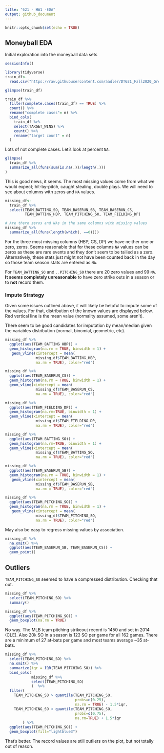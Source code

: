```yaml
---
title: "621 - HW1 -EDA"
output: github_document
---
```


```r
knitr::opts_chunk$set(echo = TRUE)
```

## Moneyball EDA

Initial exploration into the moneyball data sets. 

```r
sessionInfo()
```


```r
library(tidyverse)
train_df<- 
  read.csv("https://raw.githubusercontent.com/aadler/DT621_Fall2020_Group2/master/HW1/data/moneyball-training-data.csv?token=AJP53VW2N3ER7LBQPZRTCN27J6ZTQ")
```


```r
glimpse(train_df)
```

```r
train_df %>%
  filter(complete.cases(train_df) == TRUE) %>%
  count() %>%
  rename("complete cases"= n) %>%
  bind_cols(
    train_df %>%
    select(TARGET_WINS) %>%
    count() %>%
    rename("target count" = n)
  )
```

Lots of not complete cases. Let's look at percent `NA`.

```r
glimpse(
  train_df %>%
  summarize_all(funs(sum(is.na(.))/length(.)))
) 
```

This is good news, it seems. The most missing values come from what we would expect; hit-by-pitch, caught stealing, double plays. We will need to see about columns with zeros and `NA` values. 

```r
missing_df<-
  train_df %>%
  select(TEAM_BATTING_SO, TEAM_BASERUN_SB, TEAM_BASERUN_CS,
         TEAM_BATTING_HBP, TEAM_PITCHING_SO, TEAM_FIELDING_DP)

# Are there zeros and NAs in the same columns with missing values
missing_df %>%
  summarize_all(funs(length(which(. ==0))))
```

For the three most missing columns (HBP, CS, DP) we have neither one or zero, zeros. Seems reasonable that for these columns `NA` values can be zeros as these are rare events and they don't seem to be tallied as a zero. Alternatively, these stats just might not have been counted back in the day so those team season stats are entered as `NA`. 

For `TEAM_BATTING_SO` and `..PITCHING_SO` there are 20 zero values and 99 `NA`. **It seems completely unreasonable** to have zero strike outs in a season or to **not** record them. 

### Impute Strategy 

Given some issues outlined above, it will likely be helpful to impute some of the values. For that, distribution of the known values are displayed below. Red vertical line is the mean value (normality assumed, some aren't). 

There seem to be good candidates for imputation by mean/median given the variables distribution (normal, binomial, geometric, etc). 

```r
missing_df %>%
  ggplot(aes(TEAM_BATTING_HBP)) +
  geom_histogram(na.rm = TRUE, binwidth = 1) +
   geom_vline(xintercept = mean(
              missing_df$TEAM_BATTING_HBP,
              na.rm = TRUE), color="red") 

missing_df %>%
  ggplot(aes(TEAM_BASERUN_CS)) +
  geom_histogram(na.rm = TRUE, binwidth = 1) +
  geom_vline(xintercept = mean(
              missing_df$TEAM_BASERUN_CS,
              na.rm = TRUE), color="red")

missing_df %>%
  ggplot(aes(TEAM_FIELDING_DP)) +
  geom_histogram(na.rm=TRUE, binwidth = 1) +
  geom_vline(xintercept = mean(
              missing_df$TEAM_FIELDING_DP,
              na.rm = TRUE), color="red")

missing_df %>%
  ggplot(aes(TEAM_BATTING_SO)) +
  geom_histogram(na.rm=TRUE, binwidth = 1) +
  geom_vline(xintercept = mean(
              missing_df$TEAM_BATTING_SO,
              na.rm = TRUE), color="red")

missing_df %>%
  ggplot(aes(TEAM_BASERUN_SB)) +
  geom_histogram(na.rm = TRUE, binwidth = 1) +
   geom_vline(xintercept = mean(
              missing_df$TEAM_BASERUN_SB,
              na.rm = TRUE), color="red")

missing_df %>%
  ggplot(aes(TEAM_PITCHING_SO)) +
  geom_histogram(na.rm = TRUE, binwidth = 1) +
   geom_vline(xintercept = mean(
              missing_df$TEAM_PITCHING_SO,
              na.rm = TRUE), color="red")
```

May also be easy to regress missing values by association. 

```r
missing_df %>%
  na.omit() %>%
  ggplot(aes(TEAM_BASERUN_SB, TEAM_BASERUN_CS)) +
  geom_point()
```

## Outliers

`TEAM_PITCHING_SO` seemed to have a compressed distribution. Checking that out. 

```r
missing_df %>%
  select(TEAM_PITCHING_SO) %>%
  summary()

missing_df %>%
  ggplot(aes(TEAM_PITCHING_SO)) +
  geom_boxplot(na.rm = TRUE)
```

No way. The MLB team pitching strikeout record is 1450 and set in 2014 (CLE). Also 20k SO in a season is 123 SO per game for all 162 games. There are a minimum of 27 at-bats per game and most teams average ~35 at-bats. 


```r
missing_df %>%
  select(TEAM_PITCHING_SO) %>%
  na.omit() %>%
  summarize(iqr = IQR(TEAM_PITCHING_SO)) %>%
  bind_cols(
            missing_df %>% 
            select(TEAM_PITCHING_SO)
            )  %>%
  filter(
    TEAM_PITCHING_SO > quantile(TEAM_PITCHING_SO,
                                probs=c(0.25), 
                                na.rm = TRUE) - 1.5*iqr, 
    TEAM_PITCHING_SO < quantile(TEAM_PITCHING_SO, 
                                probs=c(0.75), 
                                na.rm=TRUE) + 1.5*iqr
        ) %>%
  ggplot(aes(TEAM_PITCHING_SO)) +
  geom_boxplot(fill="lightblue3")

```

That's better. The record values are still outliers on the plot, but not totally out of reason. 










